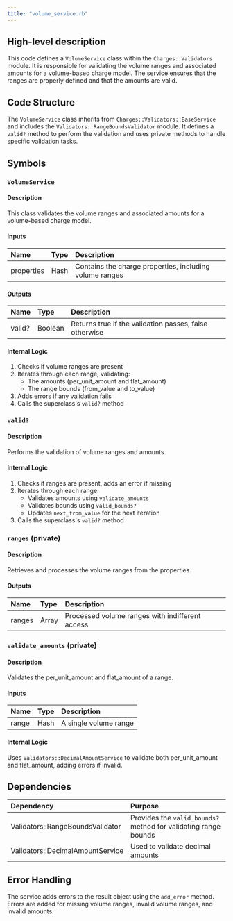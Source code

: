 ```yaml
---
title: "volume_service.rb"
---
```


## High-level description
This code defines a `VolumeService` class within the `Charges::Validators` module. It is responsible for validating the volume ranges and associated amounts for a volume-based charge model. The service ensures that the ranges are properly defined and that the amounts are valid.

## Code Structure
The `VolumeService` class inherits from `Charges::Validators::BaseService` and includes the `Validators::RangeBoundsValidator` module. It defines a `valid?` method to perform the validation and uses private methods to handle specific validation tasks.

## Symbols

### `VolumeService`
#### Description
This class validates the volume ranges and associated amounts for a volume-based charge model.

#### Inputs
| Name | Type | Description |
|:-----|:-----|:------------|
| properties | Hash | Contains the charge properties, including volume ranges |

#### Outputs
| Name | Type | Description |
|:-----|:-----|:------------|
| valid? | Boolean | Returns true if the validation passes, false otherwise |

#### Internal Logic
1. Checks if volume ranges are present
2. Iterates through each range, validating:
   - The amounts (per_unit_amount and flat_amount)
   - The range bounds (from_value and to_value)
3. Adds errors if any validation fails
4. Calls the superclass's `valid?` method

### `valid?`
#### Description
Performs the validation of volume ranges and amounts.

#### Internal Logic
1. Checks if ranges are present, adds an error if missing
2. Iterates through each range:
   - Validates amounts using `validate_amounts`
   - Validates bounds using `valid_bounds?`
   - Updates `next_from_value` for the next iteration
3. Calls the superclass's `valid?` method

### `ranges` (private)
#### Description
Retrieves and processes the volume ranges from the properties.

#### Outputs
| Name | Type | Description |
|:-----|:-----|:------------|
| ranges | Array | Processed volume ranges with indifferent access |

### `validate_amounts` (private)
#### Description
Validates the per_unit_amount and flat_amount of a range.

#### Inputs
| Name | Type | Description |
|:-----|:-----|:------------|
| range | Hash | A single volume range |

#### Internal Logic
Uses `Validators::DecimalAmountService` to validate both per_unit_amount and flat_amount, adding errors if invalid.

## Dependencies
| Dependency | Purpose |
|:-----------|:--------|
| Validators::RangeBoundsValidator | Provides the `valid_bounds?` method for validating range bounds |
| Validators::DecimalAmountService | Used to validate decimal amounts |

## Error Handling
The service adds errors to the result object using the `add_error` method. Errors are added for missing volume ranges, invalid volume ranges, and invalid amounts.